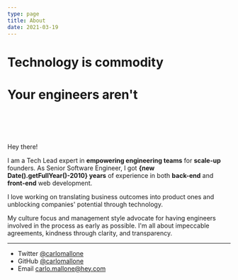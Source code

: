 ```yaml
---
type: page
title: About
date: 2021-03-19
---
```


# Technology is commodity
# Your engineers aren&apos;t
# &nbsp;

Hey there!

I am a Tech Lead expert in **empowering engineering teams** for **scale-up** founders.
As Senior Software Engineer, I got **{new Date().getFullYear()-2010} years** of experience in both **back-end** and **front-end** web development.

I love working on translating business outcomes into product ones and unblocking companies' potential through technology.

My culture focus and management style advocate for having engineers involved in the process as early as possible.
I'm all about impeccable agreements, kindness through clarity, and transparency.

---

- Twitter [@carlomallone](https://twitter.com/carlomallone)
- GitHub [@carlomallone](https://github.com/carlomallone)
- Email carlo.mallone@hey.com
